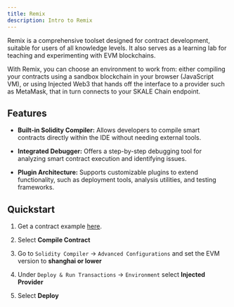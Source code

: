 ```yaml
---
title: Remix
description: Intro to Remix
---
```



Remix is a comprehensive toolset designed for contract development, suitable for users of all knowledge levels. It also serves as a learning lab for teaching and experimenting with EVM blockchains.

With Remix, you can choose an environment to work from: either compiling your contracts using a sandbox blockchain in your browser (JavaScript VM), or using Injected Web3 that hands off the interface to a provider such as MetaMask, that in turn connects to your SKALE Chain endpoint.

<CardGrid>
  <LinkCard title="Website" href="https://remix.ethereum.org/" />
  <LinkCard title="Documentation" href="https://remix-ide.readthedocs.io/en/latest/#" />
</CardGrid>


## Features

- **Built-in Solidity Compiler:** Allows developers to compile smart contracts directly within the IDE without needing external tools.

- **Integrated Debugger:** Offers a step-by-step debugging tool for analyzing smart contract execution and identifying issues.

- **Plugin Architecture:** Supports customizable plugins to extend functionality, such as deployment tools, analysis utilities, and testing frameworks.

## Quickstart

<Steps>

1. Get a contract example [here](https://remix.ethereum.org/?#code=Ly8gU1BEWC1MaWNlbnNlLUlkZW50aWZpZXI6IE1JVApwcmFnbWEgc29saWRpdHkgXjAuOC4yNDsKCgpjb250cmFjdCBIZWxsb1NLQUxFIHsKICAgIHN0cmluZyBwdWJsaWMgc3RvcmVkTmFtZTsKCiAgICBmdW5jdGlvbiBzZXROYW1lKHN0cmluZyBtZW1vcnkgbmFtZSkgcHVibGljIHsKICAgICAgICBzdG9yZWROYW1lID0gbmFtZTsKICAgIH0KCiAgICBmdW5jdGlvbiBzYXlIZWxsbygpIHB1YmxpYyB2aWV3IHJldHVybnMgKHN0cmluZyBtZW1vcnkpIHsKICAgICAgICByZXR1cm4gc3RyaW5nKGFiaS5lbmNvZGVQYWNrZWQoIkhlbGxvICIsIHN0b3JlZE5hbWUsICIhIikpOwogICAgfQp9).

2. Select **Compile Contract**

3. Go to `Solidity Compiler` -> `Advanced Configurations` and set the EVM version to **shanghai or lower**

4. Under `Deploy & Run Transactions` -> `Environment` select **Injected Provider**

5. Select **Deploy**

</Steps>

